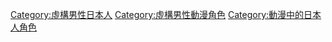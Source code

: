 
[[Category:虛構男性日本人|Category:虛構男性日本人]]
[[Category:虛構男性動漫角色|Category:虛構男性動漫角色]]
[[Category:動漫中的日本人角色|Category:動漫中的日本人角色]]